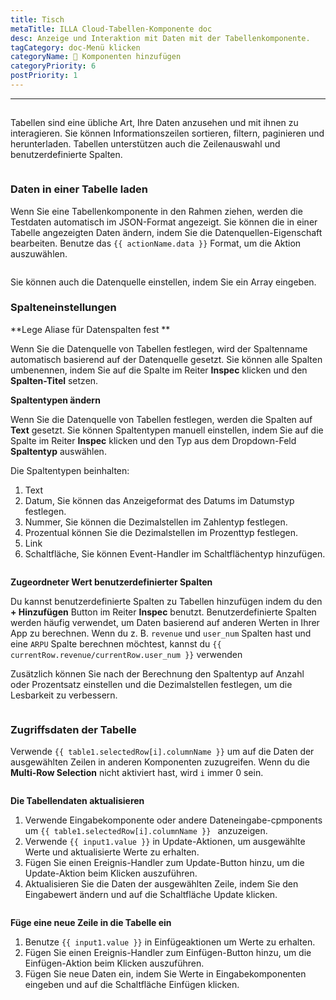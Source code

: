 ```yaml
---
title: Tisch
metaTitle: ILLA Cloud-Tabellen-Komponente doc
desc: Anzeige und Interaktion mit Daten mit der Tabellenkomponente.
tagCategory: doc-Menü klicken
categoryName: 🧬 Komponenten hinzufügen
categoryPriority: 6
postPriority: 1
---
```


* * *

## <h2 hidden>Tabelle</h2>

Tabellen sind eine übliche Art, Ihre Daten anzusehen und mit ihnen zu interagieren. Sie können Informationszeilen sortieren, filtern, paginieren und herunterladen. Tabellen unterstützen auch die Zeilenauswahl und benutzerdefinierte Spalten.

<img
  src='https://cdn.illacloud.com/official-website/img/docs/assemble/table.png'
  alt=""
/>

### Daten in einer Tabelle laden

Wenn Sie eine Tabellenkomponente in den Rahmen ziehen, werden die Testdaten automatisch im JSON-Format angezeigt. Sie können die in einer Tabelle angezeigten Daten ändern, indem Sie die Datenquellen-Eigenschaft bearbeiten. Benutze das `{{ actionName.data }}` Format, um die Aktion auszuwählen.

<img
  src='https://cdn.illacloud.com/official-website/img/docs/assemble/table1.png'
  alt=""
/>

Sie können auch die Datenquelle einstellen, indem Sie ein Array eingeben.

### Spalteneinstellungen

**Lege Aliase für Datenspalten fest **

Wenn Sie die Datenquelle von Tabellen festlegen, wird der Spaltenname automatisch basierend auf der Datenquelle gesetzt. Sie können alle Spalten umbenennen, indem Sie auf die Spalte im Reiter **Inspec** klicken und den **Spalten-Titel** setzen.

**Spaltentypen ändern**

Wenn Sie die Datenquelle von Tabellen festlegen, werden die Spalten auf **Text** gesetzt. Sie können Spaltentypen manuell einstellen, indem Sie auf die Spalte im Reiter **Inspec** klicken und den Typ aus dem Dropdown-Feld **Spaltentyp** auswählen.

Die Spaltentypen beinhalten:

1.  Text
2.  Datum, Sie können das Anzeigeformat des Datums im Datumstyp festlegen.
3.  Nummer, Sie können die Dezimalstellen im Zahlentyp festlegen.
4.  Prozentual können Sie die Dezimalstellen im Prozenttyp festlegen.
5.  Link
6.  Schaltfläche, Sie können Event-Handler im Schaltflächentyp hinzufügen.

<img
  src='https://cdn.illacloud.com/official-website/img/docs/assemble/table2.png'
  alt=""
/>

**Zugeordneter Wert benutzerdefinierter Spalten**

Du kannst benutzerdefinierte Spalten zu Tabellen hinzufügen indem du den **+ Hinzufügen** Button im Reiter **Inspec** benutzt. Benutzerdefinierte Spalten werden häufig verwendet, um Daten basierend auf anderen Werten in Ihrer App zu berechnen. Wenn du z. B. `revenue` und `user_num` Spalten hast und eine `ARPU` Spalte berechnen möchtest, kannst du `{{ currentRow.revenue/currentRow.user_num }}` verwenden

Zusätzlich können Sie nach der Berechnung den Spaltentyp auf Anzahl oder Prozentsatz einstellen und die Dezimalstellen festlegen, um die Lesbarkeit zu verbessern.

<img
  src='https://cdn.illacloud.com/official-website/img/docs/assemble/table3.png'
  alt=""
/>

### Zugriffsdaten der Tabelle

Verwende `{{ table1.selectedRow[i].columnName }}` um auf die Daten der ausgewählten Zeilen in anderen Komponenten zuzugreifen. Wenn du die **Multi-Row Selection** nicht aktiviert hast, wird `i` immer 0 sein.

<img
  src='https://cdn.illacloud.com/official-website/img/docs/assemble/table4.png'
  alt=""
/>

**Die Tabellendaten aktualisieren**

1.  Verwende Eingabekomponente oder andere Dateneingabe-cpmponents um `{{ table1.selectedRow[i].columnName }} ` anzuzeigen.
2.  Verwende `{{ input1.value }}` in Update-Aktionen, um ausgewählte Werte und aktualisierte Werte zu erhalten.
3.  Fügen Sie einen Ereignis-Handler zum Update-Button hinzu, um die Update-Aktion beim Klicken auszuführen.
4.  Aktualisieren Sie die Daten der ausgewählten Zeile, indem Sie den Eingabewert ändern und auf die Schaltfläche Update klicken.

<img
  src='https://cdn.illacloud.com/official-website/img/docs/assemble/table5.png'
  alt=""
/>

**Füge eine neue Zeile in die Tabelle ein**

1.  Benutze `{{ input1.value }}` in Einfügeaktionen um Werte zu erhalten.
2.  Fügen Sie einen Ereignis-Handler zum Einfügen-Button hinzu, um die Einfügen-Aktion beim Klicken auszuführen.
3.  Fügen Sie neue Daten ein, indem Sie Werte in Eingabekomponenten eingeben und auf die Schaltfläche Einfügen klicken.

<img
  src='https://cdn.illacloud.com/official-website/img/docs/assemble/table6.png'
  alt=""
/>
